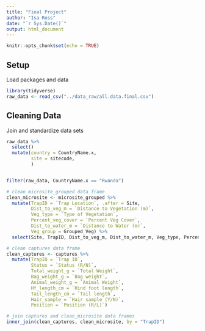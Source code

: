 ```yaml
---
title: "Final Project"
author: "Isa Ross"
date: "`r Sys.Date()`"
output: html_document
---
```


```r
knitr::opts_chunk$set(echo = TRUE)
```

## Setup

Load packages and data

```r
library(tidyverse)
raw_data <- read_csv("../data_raw/all.data.final.csv")
```

## Cleaning Data

Join and standardize data sets

```r
raw_data %>% 
  select()
  mutate(country = CountryName.x,
         site = sitecode,
         )


filter(raw_data, CountryName.x == "Rwanda")
```

```r
# clean microsite_grouped data frame
clean_microsite <- microsite_grouped %>% 
  mutate(TrapID = `Trap Location`, .after = Site,
         Dist_to_veg_m = `Distance to Vegetation (m)`,
         Veg_type = `Type of Vegetation`,
         Percent_veg_cover = `Percent Veg Cover`,
         Dist_to_water_m = `Distance to Water (m)`,
         Veg_group = Grouped_Veg) %>% 
  select(Site, TrapID, Dist_to_veg_m, Dist_to_water_m, Veg_type, Percent_veg_cover, Veg_group)

# clean captures data frame
clean_captures <- captures %>% 
  mutate(TrapID = `Trap ID`,
         Status = `Status (R/N)`,
         Total_weight_g = `Total Weight`,
         Bag_weight_g = `Bag weight`,
         Animal_weight_g = `Animal Weight`,
         Hf_length_cm = `Hind foot length`,
         Tail_length_cm = `Tail length`,
         Hair_sample = `Hair sample (Y/N)`,
         Position = `Position (R/L)`)

# join captures and clean_microsite data frames
inner_join(clean_captures, clean_microsite, by = "TrapID")
```

